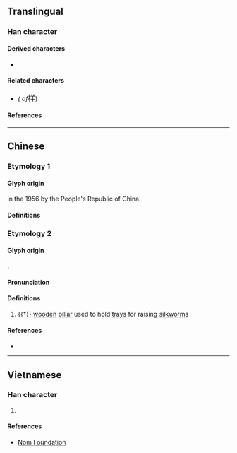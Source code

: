 {{also|樣|様}}
{{character info/new}}
==Translingual==
{{stroke order|strokes=10}}
{{stroke order|type=animate}}
{{Han simplified forms|樣|様|样}}

===Han character===
{{Han char|rn=75|rad=木|as=06|sn=10|four=48951|canj=DTQ|ids=⿰木羊}}

====Derived characters====
* {{l|mul|[[𣉫]]}}

====Related characters====
* {{l|mul|[[樣]]}} ''({{w|Traditional Chinese|Traditional form}} of ''<big>样</big>)

====References====
{{Han ref|kx=0524.030|dkj=14742|hdz=21207.020|uh=6837}}

----

==Chinese==

===Etymology 1===

====Glyph origin====
{{Han simp|樣|f=羕|t=羊}} in the 1956 {{w|Chinese Character Simplification Scheme}} by the People's Republic of China. <!-- Refer https://zh.wikisource.org/wiki/漢字簡化方案 -->

====Definitions====
{{zh-see|樣}} <!-- Note: Did not exist as a variant form of 樣 prior to 1956 simplification. All printed references in Taiwan's Dictionary of Variant Characters indicate 「槌」 as its only definition. The statement 「樣」 之異體。 lacks proper citations. -->

===Etymology 2===
{{zh-forms}}

====Glyph origin====
{{Han etym}}
{{Han compound|木|羊|ls=psc|c1=s|c2=p|t1=wood}}.

====Pronunciation====
{{zh-pron
|m=yáng
|mc=y
|oc=y
|cat=n
}}

====Definitions====
{{zh-hanzi}}

# {{†}} {{lb|zh|ancient Qi dialect}} [[wooden]] [[pillar]] used to hold [[tray]]s for raising [[silkworm]]s

====References====
* {{R:twedu|C05085}}

----

==Vietnamese==

===Han character===
{{vi-hantu|rs=木06|[[dạng]]}}

# {{defn|lang=vi|sort=木06}}

====References====
* [http://nomfoundation.org/common/nom_details.php?codepoint=6837 Nom Foundation]